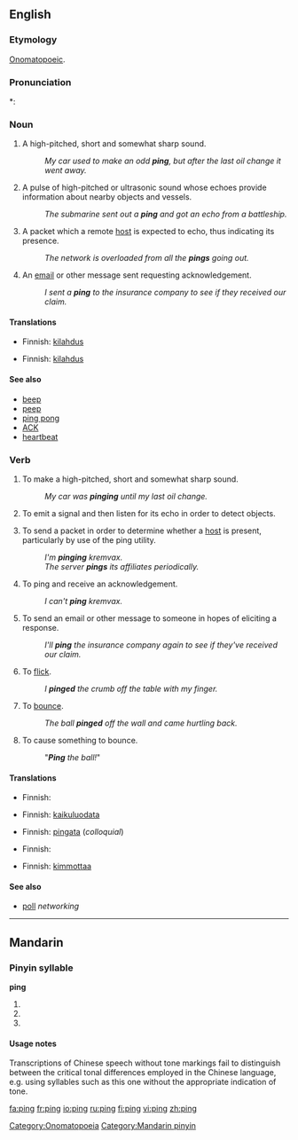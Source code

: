 {{also|pīng|píng|pìng}}
==English==

===Etymology===
[[onomatopoeic|Onomatopoeic]].

===Pronunciation===
*: {{rhymes|ɪŋ}}

===Noun===
{{en-noun}}

# A high-pitched, short and somewhat sharp sound.
#: ''My car used to make an odd '''ping''', but after the last oil change it went away.''
# {{italbrac|submarine navigation}} A pulse of high-pitched or ultrasonic sound whose echoes provide information about nearby objects and vessels.
#: ''The submarine sent out a '''ping''' and got an echo from a battleship.''
# {{networking}} A packet which a remote [[host]] is expected to echo, thus indicating its presence.
#: ''The network is overloaded from all the '''pings''' going out.''
# {{context|text messaging|internet}} An [[email]] or other message sent requesting acknowledgement.
#: ''I sent a '''ping''' to the insurance company to see if they received our claim.''

====Translations====
{{trans-top|A high-pitched, short and somewhat sharp sound}}
* Finnish: [[kilahdus]]
{{trans-mid}}
{{trans-bottom}}

{{trans-top|A pulse of high-pitched or ultrasonic sound}}
{{trans-mid}}
{{trans-bottom}}

{{trans-top|A packet which a remote host is expected to echo}}
{{trans-mid}}
{{trans-bottom}}

{{trans-top|An email or other message sent requesting acknowledgement}}
* Finnish: [[kilahdus]]
{{trans-mid}}
{{trans-bottom}}

====See also====
* [[beep]]
* [[peep]]
* [[ping pong]]
* [[ACK]]
* [[heartbeat]]

===Verb===
{{en-verb|pings|pinging|pinged}}

# To make a high-pitched, short and somewhat sharp sound.
#: ''My car was '''pinging''' until my last oil change.''
# {{italbrac|submarine navigation}} To emit a signal and then listen for its echo in order to detect objects.
# {{networking}} To send a packet in order to determine whether a [[host]] is present, particularly by use of the ping utility.
#: ''I'm '''pinging''' kremvax.''
#: ''The server '''pings''' its affiliates periodically.''
# {{networking}} To ping and receive an acknowledgement.
#: ''I can't '''ping''' kremvax.''
# To send an email or other message to someone in hopes of eliciting a response.
#: ''I'll '''ping''' the insurance company again to see if they've received our claim.''
# {{colloquial}} To [[flick]].
#: ''I '''pinged''' the crumb off the table with my finger.''
# {{context|colloquial|sports|intransitive}} To [[bounce]].
#: ''The ball '''pinged''' off the wall and came hurtling back.''
# {{context|colloquial|sports|transitive}} To cause something to bounce.
#: "'''''Ping''' the ball!''"

====Translations====
{{trans-top|To make a high-pitched, short and somewhat sharp sound}}
* Finnish: {{t-|fi|kilahtaa}}
{{trans-mid}}
{{trans-bottom}}

{{trans-top|To emit a signal and then listen for its echo in order to detect objects}}
* Finnish: [[kaikuluodata]]
{{trans-mid}}
{{trans-bottom}}

{{trans-top|To send a packet in order to determine whether a host is present}}
* Finnish: [[pingata]] (''colloquial'')
{{trans-mid}}
{{trans-bottom}}

{{trans-top|To ping and receive an acknowledgement}}
{{trans-mid}}
{{trans-bottom}}

{{trans-top|To send an email or other message to someone in hopes of eliciting a response}}
{{trans-mid}}
{{trans-bottom}}

{{trans-top|To flick}}
{{trans-mid}}
{{trans-bottom}}

{{trans-top|To bounce}}
* Finnish: {{t-|fi|kimmota}}
{{trans-mid}}
{{trans-bottom}}

{{trans-top|To cause something to bounce}}
* Finnish: [[kimmottaa]]
{{trans-mid}}
{{trans-bottom}}

====See also====
* [[poll]] ''networking''

[[Category:Onomatopoeia]]

----

==Mandarin==

===Pinyin syllable===
'''ping'''

# {{nonstandard spelling of|lang=cmn|[[pīng]]}}
# {{nonstandard spelling of|lang=cmn|[[píng]]}}
# {{nonstandard spelling of|lang=cmn|[[pìng]]}}

====Usage notes====
Transcriptions of Chinese speech without tone markings fail to distinguish between the critical tonal differences employed in the Chinese language, e.g. using syllables such as this one without the appropriate indication of tone.

[[Category:Mandarin pinyin]]

[[fa:ping]]
[[fr:ping]]
[[io:ping]]
[[ru:ping]]
[[fi:ping]]
[[vi:ping]]
[[zh:ping]]